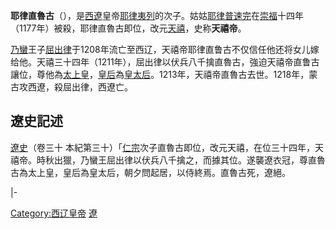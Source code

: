 {{Emperorcn box
|名称=辽天禧帝
|姓名=耶律直鲁古
|尊号=
|政权=[[西辽|西辽]]
|世系=[[辽朝君主列表|西辽第五任君主]]
|在位=1177年－1211年
|前任=[[耶律普速完|辽承天太后]]
|继任=[[屈出律|屈出律]]
| 世系1 = 西辽[[太上皇|太上皇]]
| 在位1 = 1211年－1213年
| 统治类型1 = 尊称
| 前任1 = 
| 继任1 = 
|出生日期=不详
|出生地=
|逝世日期 = 1213年（[[天禧_(西辽)|天禧]]三十五年）
|逝世地 =
|年号=[[天禧_(西辽)|天禧]]（1178年-1211年）
|皇后=皇后[[菊儿别速|菊儿别速]]
|父=仁宗[[耶律夷列|耶律夷列]]
|母=
}}
'''耶律直魯古'''（{{bd|12世纪||1213年|catIdx=Y}}），是[[西遼|西遼]]皇帝[[耶律夷列|耶律夷列]]的次子。姑姑[[耶律普速完|耶律普速完]]在[[崇福|崇福]]十四年（1177年）被殺，耶律直魯古即位，改元[[天禧_(西辽)|天禧]]，史称'''天禧帝'''。

[[乃蠻|乃蠻]]王子[[屈出律|屈出律]]于1208年流亡至西辽，天禧帝耶律直鲁古不仅信任他还将女儿嫁给他。天禧三十四年（1211年），屈出律以伏兵八千擒直魯古，強迫天禧帝直鲁古讓位，尊他為[[太上皇|太上皇]]，[[遼末主皇后|皇后]]為[[皇太后|皇太后]]。1213年，天禧帝直魯古去世。1218年，蒙古攻西遼，殺屈出律，西遼亡。

==遼史記述 ==
[[遼史|遼史]]（卷三十 本紀第三十）「[[辽仁宗|仁宗]]次子直魯古即位，改元天禧，在位三十四年，天禧帝。時秋出獵，乃蠻王屈出律以伏兵八千擒之，而據其位。遂襲遼衣冠，尊直魯古為太上皇，皇后為皇太后，朝夕問起居，以侍終焉。直魯古死，遼絕。

{{Start box}}
{{s-hou|[[中国君主列表#契丹、辽|辽朝]]||||1211年|name=辽天禧帝 耶律直鲁古}}
{{s-reg}}
{{s-before|[[耶律普速完|辽承天太后]]耶律普速完（姑）|rows=2}}
{{s-title|[[辽朝君主列表|辽朝皇帝]]|1177年－1211年}}
{{s-after|[[屈出律|屈出律]]（女婿）|rows=2}}
|-
{{s-title|[[西辽|西辽]]皇帝|1177年－1211年}}
{{end box}}


{{辽朝君主}}
[[Category:西辽皇帝|Category:西辽皇帝]]
[[Category:中國太上皇|遼]]
